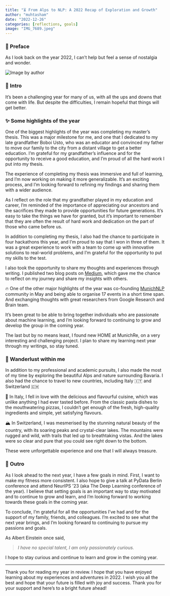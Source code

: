 ```yaml
---
title: "⏳ From Alps to NLP: A 2022 Recap of Exploration and Growth"
author: "muhtasham"
date: "2022-12-26"
categories: [reflections, goals]
image: "IMG_7689.jpeg"
---
```


### 📝 Preface

As I look back on the year 2022, I can't help but feel a sense of nostalgia and wonder. 

![](IMG_7689.jpeg "Image by author")


### 🌊 Intro

It's been a challenging year for many of us, with all the ups and downs that come with life. But despite the difficulties, I remain hopeful that things will get better.

### ✨ Some highlights of the year

One of the biggest highlights of the year was completing my master's thesis. This was a major milestone for me, and one that I dedicated to my late grandfather Boboi Usto, who was an educator and convinced my father to move our family to the city from a distant village to get a better education. I'm grateful for my grandfather's influence and for the opportunity to receive a good education, and I'm proud of all the hard work I put into my thesis. 

The experience of completing my thesis was immersive and full of learning, and I'm now working on making it more generalizable. It's an exciting process, and I'm looking forward to refining my findings and sharing them with a wider audience.

As I reflect on the role that my grandfather played in my education and career, I'm reminded of the importance of appreciating our ancestors and the sacrifices they made to provide opportunities for future generations. It's easy to take the things we have for granted, but it's important to remember that they are often the result of hard work and dedication on the part of those who came before us.

In addition to completing my thesis, I also had the chance to participate in four hackathons this year, and I'm proud to say that I won in three of them. It was a great experience to work with a team to come up with innovative solutions to real-world problems, and I'm grateful for the opportunity to put my skills to the test.

I also took the opportunity to share my thoughts and experiences through writing. I published two blog posts on [Medium](https://medium.com/@muhtasham32), which gave me the chance to reflect on my journey and share my insights with others.


🔥 One of the other major highlights of the year was co-founding [MunichNLP](https://munich-nlp.github.io/) community in May and  being able to organise 17 events in a short time span. And exchanging thoughts with great researchers from Google Research and Brain team.


It's been great to be able to bring together individuals who are passionate about machine learning, and I'm looking forward to continuing to grow and develop the group in the coming year.

The last but by no means least, I found new HOME at MunichRe, on a very interesting and challenging project. I plan to share my learning next year through my writings,  so stay tuned. 

### 🌄 Wanderlust within me

In addition to my professional and academic pursuits, I also made the most of my time by exploring the beautiful Alps and nature surrounding Bavaria. I also had the chance to travel to new countries, including Italy 🇮🇹 and Switzerland 🇨🇭 

🍝 In Italy, I fell in love with the delicious and flavourful cuisine, which was unlike anything I had ever tasted before. From the classic pasta dishes to the mouthwatering pizzas, I couldn't get enough of the fresh, high-quality ingredients and simple, yet satisfying flavours.



🏔️ In Switzerland, I was mesmerised by the stunning natural beauty of the country, with its soaring peaks and crystal-clear lakes.  The mountains were rugged and wild, with trails that led up to breathtaking vistas. And the lakes were so clear and pure that you could see right down to the bottom.


These were unforgettable experience and one that I will always treasure.

### 🧩 Outro

As I look ahead to the next year, I have a few goals in mind. First, I want to make my fitness more consistent. I also hope to give a talk at PyData Berlin conference and attend NeurIPS ‘23 (aka The Deep Learning conference of the year). I believe that setting goals is an important way to stay motivated and to continue to grow and learn, and I'm looking forward to working towards these goals in the coming year.

To conclude,  I'm grateful for all the opportunities I've had and for the support of my family, friends, and colleagues. I'm excited to see what the next year brings, and I'm looking forward to continuing to pursue my passions and goals. 

As Albert Einstein once said, 

> *I have no special talent, I am only passionately curious.*
> 

I hope to stay curious and continue to learn and grow in the coming year.

---

Thank you for reading my year in review. I hope that you have enjoyed learning about my experiences and adventures in 2022. I wish you all the best and hope that your future is filled with joy and success. Thank you for your support and here's to a bright future ahead!
